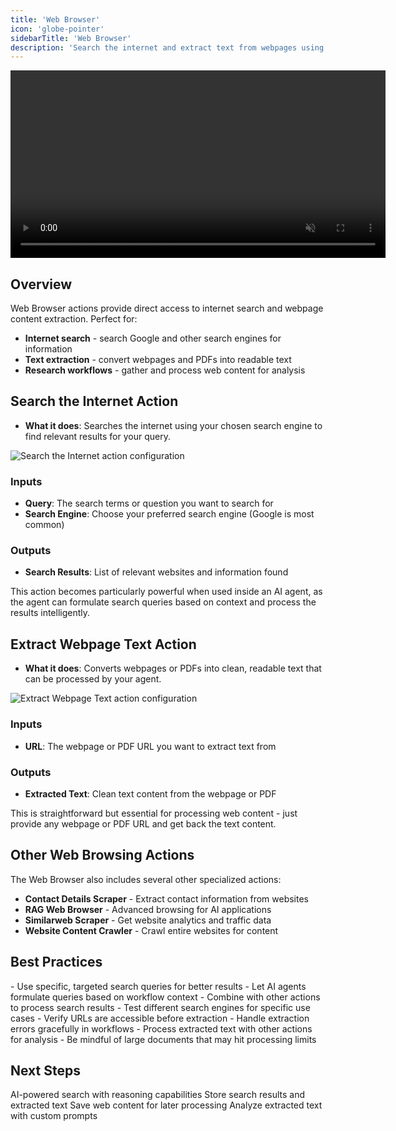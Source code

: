 ```yaml
---
title: 'Web Browser'
icon: 'globe-pointer'
sidebarTitle: 'Web Browser'
description: 'Search the internet and extract text from webpages using built-in web browsing capabilities'
---
```


<div style={{ display: 'flex', justifyContent: 'center', margin: '2rem 0' }}>
  <div className="video-card">
    <video
      src="https://lindy-docs-content.nyc3.digitaloceanspaces.com/Human%20in%20Loop.mp4"
      width="600"
      autoPlay
      muted
      loop
      playsInline
      style={{ display: 'block', width: '100%', borderRadius: '16px' }}
    />
  </div>
</div>

## Overview

Web Browser actions provide direct access to internet search and webpage content extraction. Perfect for:

- **Internet search** - search Google and other search engines for information
- **Text extraction** - convert webpages and PDFs into readable text
- **Research workflows** - gather and process web content for analysis

## Search the Internet Action

- **What it does**: Searches the internet using your chosen search engine to find relevant results for your query.

<Frame>
  <img src="/lindy-brand-assets/search-the-internet.png" alt="Search the Internet action configuration" />
</Frame>

### Inputs
- **Query**: The search terms or question you want to search for
- **Search Engine**: Choose your preferred search engine (Google is most common)

### Outputs
- **Search Results**: List of relevant websites and information found

This action becomes particularly powerful when used inside an AI agent, as the agent can formulate search queries based on context and process the results intelligently.

## Extract Webpage Text Action

- **What it does**: Converts webpages or PDFs into clean, readable text that can be processed by your agent.

<Frame>
  <img src="/lindy-brand-assets/extract-webpage-text.png" alt="Extract Webpage Text action configuration" />
</Frame>

### Inputs
- **URL**: The webpage or PDF URL you want to extract text from

### Outputs
- **Extracted Text**: Clean text content from the webpage or PDF

This is straightforward but essential for processing web content - just provide any webpage or PDF URL and get back the text content.

## Other Web Browsing Actions

The Web Browser also includes several other specialized actions:

- **Contact Details Scraper** - Extract contact information from websites
- **RAG Web Browser** - Advanced browsing for AI applications
- **Similarweb Scraper** - Get website analytics and traffic data
- **Website Content Crawler** - Crawl entire websites for content

## Best Practices

<AccordionGroup>
  <Accordion title="Search Optimization">
    - Use specific, targeted search queries for better results
    - Let AI agents formulate queries based on workflow context
    - Combine with other actions to process search results
    - Test different search engines for specific use cases
  </Accordion>

  <Accordion title="Text Extraction">
    - Verify URLs are accessible before extraction
    - Handle extraction errors gracefully in workflows
    - Process extracted text with other actions for analysis
    - Be mindful of large documents that may hit processing limits
  </Accordion>
</AccordionGroup>

## Next Steps

<CardGroup cols={2}>
  <Card title="Perplexity Search" icon="map" href="/skills/web-browsing/perplexity">
    AI-powered search with reasoning capabilities
  </Card>
  
  <Card title="Context Management" icon="database" href="/skills/lindy-utilities/context">
    Store search results and extracted text
  </Card>
  
  <Card title="Set Variables" icon="memory" href="/skills/lindy-utilities/set-variables">
    Save web content for later processing
  </Card>
  
  <Card title="LLM Call" icon="microchip-ai" href="/skills/lindy-utilities/llm-call">
    Analyze extracted text with custom prompts
  </Card>
</CardGroup>